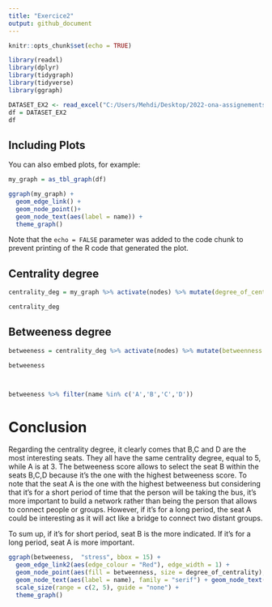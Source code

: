 ```yaml
---
title: "Exercice2"
output: github_document
---
```


```r
knitr::opts_chunk$set(echo = TRUE)
```



```r
library(readxl)
library(dplyr)
library(tidygraph)
library(tidyverse)
library(ggraph)

DATASET_EX2 <- read_excel("C:/Users/Mehdi/Desktop/2022-ona-assignements/EX2/DATASET_EX2.xlsx")
df = DATASET_EX2
df

```

## Including Plots

You can also embed plots, for example:

```r

my_graph = as_tbl_graph(df)

ggraph(my_graph) + 
  geom_edge_link() + 
  geom_node_point()+
  geom_node_text(aes(label = name)) +
  theme_graph()

```

Note that the `echo = FALSE` parameter was added to the code chunk to prevent printing of the R code that generated the plot.

## Centrality degree

```r

centrality_deg = my_graph %>% activate(nodes) %>% mutate(degree_of_centrality = centrality_degree())

centrality_deg

```

## Betweeness degree

```r

betweeness = centrality_deg %>% activate(nodes) %>% mutate(betweenness = centrality_betweenness())

betweeness
  



```
``` r

betweeness %>% filter(name %in% c('A','B','C','D'))

```

# Conclusion

Regarding the centrality degree, it clearly comes that B,C and D are the most interesting seats. They all have the same centrality degree, equal to 5, while A is at 3. The betweeness score allows to select the seat B within the seats B,C,D because it's the one with the highest betweeness score. To note that the seat A is the one with the highest betweeness but considering that it's for a short period of time that the person will be taking the bus, it's more important to build a network rather than being the person that allows to connect people or groups. However, if it's for a long period, the seat A could be interesting as it will act like a bridge to connect two distant groups.

To sum up, if it's for short period, seat B is the more indicated. If it's for a long period, seat A is more important. 



``` r

ggraph(betweeness,  "stress", bbox = 15) +
  geom_edge_link2(aes(edge_colour = "Red"), edge_width = 1) +
  geom_node_point(aes(fill = betweenness, size = degree_of_centrality), shape = 22) +
  geom_node_text(aes(label = name), family = "serif") + geom_node_text(aes(label = degree_of_centrality), repel = TRUE) +
  scale_size(range = c(2, 5), guide = "none") +
  theme_graph() 



```


